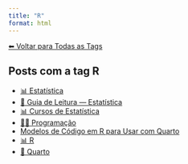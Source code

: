 ```yaml
---
title: "R"
format: html
---
```


[⬅ Voltar para Todas as Tags](../tags.qmd)

## Posts com a tag **R**

- [📊 Estatística](/posts/estatistica/index.html)
- [📖 Guia de Leitura — Estatística](/posts/estatistica/guia-estatistica.html)
- [📊 Cursos de Estatística](/posts/cursos/estatistica/index.html)
- [👨‍💻 Programação](/posts/programacao/index.html)
- [Modelos de Código em R para Usar com Quarto](/posts/programacao/modelos-r-quarto.html)
- [📊 R](/posts/programacao/r/index.html)
- [📄 Quarto](/posts/programacao/quarto/index.html)
